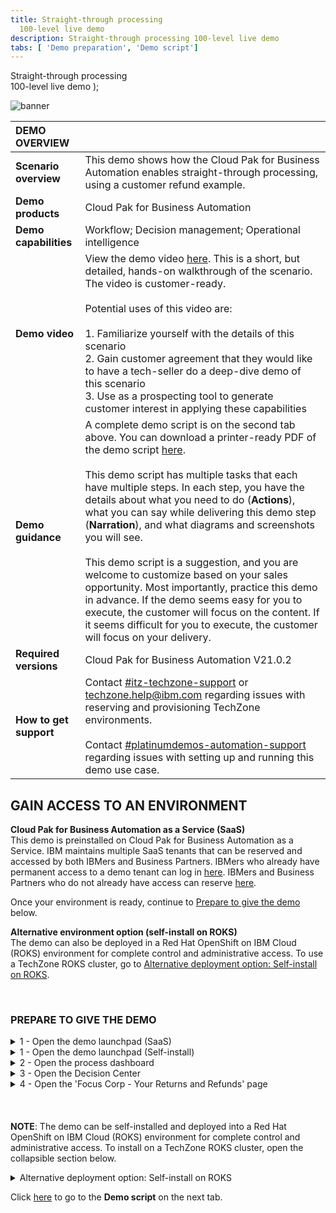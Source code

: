 ```yaml
---
title: Straight-through processing
  100-level live demo
description: Straight-through processing 100-level live demo
tabs: [ 'Demo preparation', 'Demo script']
---
```


  <span>
    Straight-through processing <br/> 100-level live demo
  </span> );

![banner](./images/BA_STP_100_Prep_GitHub_banner_8-3-21_short.jpg)
<span id="top"></span>

| DEMO OVERVIEW | |
| :--- | :--- |
| **Scenario overview** | This demo shows how the Cloud Pak for Business Automation enables straight-through processing, using a customer refund example. |
| **Demo products** | Cloud Pak for Business Automation |
| **Demo capabilities** | Workflow; Decision management; Operational intelligence |
| **Demo video** | View the demo video <a href="https://ibm.ent.box.com/s/4yskrkefl1ssjxjmxx3kln87z5on4thx" target="_blank" rel="noreferrer">here</a>. This is a short, but detailed, hands-on walkthrough of the scenario. The video is customer-ready.<br/><br/>Potential uses of this video are:<br/><br/>1. Familiarize yourself with the details of this scenario <br/>2. Gain customer agreement that they would like to have a tech-seller do a deep-dive demo of this scenario <br/>3. Use as a prospecting tool to generate customer interest in applying these capabilities |
| **Demo guidance** | A complete demo script is on the second tab above. You can download a printer-ready PDF of the demo script <a href="./100-BA-STP-Demo-Script.pdf" target="_blank" rel="noreferrer">here</a>. <br/><br/> This demo script has multiple tasks that each have multiple steps. In each step, you have the details about what you need to do (**Actions**), what you can say while delivering this demo step (**Narration**), and what diagrams and screenshots you will see. <br/><br/> This demo script is a suggestion, and you are welcome to customize based on your sales opportunity. Most importantly, practice this demo in advance. If the demo seems easy for you to execute, the customer will focus on the content. If it seems difficult for you to execute, the customer will focus on your delivery. |
| **Required versions** | Cloud Pak for Business Automation V21.0.2 |
| **How to get support** | Contact <a href="https://ibm-cloud.slack.com/archives/C0124J683GW" target="_blank" rel="noreferrer">#itz-techzone-support</a> or <a href="mailto:techzone.help@ibm.com">techzone.help@ibm.com</a> regarding issues with reserving and provisioning TechZone environments. <br/><br/> Contact <a href="https://ibm-cloud.slack.com/archives/C0216F39ACU" target="_blank" rel="noreferrer">#platinumdemos-automation-support</a> regarding issues with setting up and running this demo use case. |

## **GAIN ACCESS TO AN ENVIRONMENT**

**Cloud Pak for Business Automation as a Service (SaaS)**<br/>
This demo is preinstalled on Cloud Pak for Business Automation as a Service. IBM maintains multiple SaaS tenants that can be reserved and accessed by both IBMers and Business Partners. IBMers who already have permanent access to a demo tenant can log in <a href="https://www.automationcloud.ibm.com/" target="_blank" rel="noreferrer">here</a>. IBMers and Business Partners who do not already have access can reserve <a href="https://techzone.ibm.com/collection/5fdfcf8b99cf35001ee4954d" target="_blank" rel="noreferrer">here</a>.

Once your environment is ready, continue to [Prepare to give the demo](#prepare-to-give-the-demo) below.

**Alternative environment option (self-install on ROKS)**<br/>
The demo can also be deployed in a Red Hat OpenShift on IBM Cloud (ROKS) environment for complete control and administrative access. To use a TechZone ROKS cluster, go to [Alternative deployment option: Self-install on ROKS](#selfinstall).

<br/>

### **PREPARE TO GIVE THE DEMO**

<span id="prepare-to-give-the-demo"></span>

<details>

<summary>1 - Open the demo launchpad (SaaS)</summary>
<br/>

Follow these steps for the **SaaS** environment. The Refund Request Demo Launchpad is used to open all the user interfaces used in the demo.

Access your IBM Cloud Pak for Business Automation as a Service tenant <a href="https://www.automationcloud.ibm.com/" target="_blank" rel="noreferrer">here</a>.<br/><br/>

a. Enter your email address and log in to IBM Cloud Pak for Business Automation as a Service. <br/><br/><img src="https://raw.githubusercontent.com/ibm-garage-tsa/platinum-demos/master/src/pages/300-business-automation/images/Stu_1.1.png" width="800" /><br/>

b. Click the dropdown menu in the top left corner of the screen. <br/><br/><img src="https://raw.githubusercontent.com/ibm-garage-tsa/platinum-demos/master/src/pages/300-business-automation/images/Stu_1.1.1_tech_seller.png" width="800" /><br/>

c. Click **Development** on the left-hand side, and click **Production** to switch to that environment. <br/><br/><img src="https://raw.githubusercontent.com/ibm-garage-tsa/platinum-demos/master/src/pages/300-business-automation/images/Stu_1.1.2_tech_seller.png" width="800" /><br/>

d. On the left-hand side, click **Run**.<br/><br/><img src="https://raw.githubusercontent.com/ibm-garage-tsa/platinum-demos/master/src/pages/300-business-automation/images/Stu_1.1.3_tech_seller.png" width="800" /><br/>

e. Click **Business Automation Apps**.

<br/>

<img src="https://raw.githubusercontent.com/ibm-garage-tsa/platinum-demos/master/src/pages/300-business-automation/images/Stu_1.2.png" width="800" />

<br/>

f. Click the **Refund Request** tile.

<br/>

<img src="https://raw.githubusercontent.com/ibm-garage-tsa/platinum-demos/master/src/pages/300-business-automation/images/Stu_1.3.png" width="800" />

<br/>

The demo launchpad should now appear.

<br/>

<img src="https://raw.githubusercontent.com/ibm-garage-tsa/platinum-demos/master/src/pages/300-business-automation/images/Stu_1.4.png" width="800" />

<br/>

**[Go to top](#top)**

</details>

<details>

<summary>1 - Open the demo launchpad (Self-install)</summary>
<br/>

Open **Navigator** and click the **Refund Request** tile.<br/><br/> **Note:** If you need the URL, open the OCP web console under **Workloads** -> **Config Maps**. Locate the `icp4adeploy-cp4ba-access-info` config map. Then, go to the **Navigator** section of the config map to find the URL and add `?desktop=appDesktop1` at the end for the correct desktop.<br/><br/>

<img src="https://raw.githubusercontent.com/ibm-garage-tsa/platinum-demos/master/src/pages/300-business-automation/images/Stu_2.1.png" width="800" /><br/>

<br/>
The demo launchpad should now appear.<br/><br/>

<img src="https://raw.githubusercontent.com/ibm-garage-tsa/platinum-demos/master/src/pages/300-business-automation/images/Stu_2.2.png" width="800" /><br/>

**[Go to top](#top)**

</details>

<details>

<summary>2 - Open the process dashboard</summary>
<br/>

You will open the **Refund Request dashboard** in a new tab.<br/><br/>

a. Go to the Refund Request Demo Launcher, and click **Tom, the Business Analyst**.
<br/>

<img src="https://raw.githubusercontent.com/ibm-garage-tsa/platinum-demos/master/src/pages/300-business-automation/images/Stu_5.1.png" width="800" /><br/>

b. From the **BAI Dashboards** page, click the **Refund Request (RR) - Week 1** dashboard.<br/><br/>

<img src="https://raw.githubusercontent.com/ibm-garage-tsa/platinum-demos/master/src/pages/300-business-automation/images/Stu_5.2.png" width="800" /><br/>

The **Refund Request (RR) - Week 1** dashboard will open.<br/><br/>

<img src="https://raw.githubusercontent.com/ibm-garage-tsa/platinum-demos/master/src/pages/300-business-automation/images/Stu_5.3.png" width="800" /><br/>

**[Go to top](#top)**

</details>

<details>

<summary>3 - Open the Decision Center</summary>

<br/>

You will open **Decision Center** in a new tab.<br/><br/>

Go to the Refund Request Demo Launcher, and click **Emma, the Rules Manager**.

<br/>

<img src="https://raw.githubusercontent.com/ibm-garage-tsa/platinum-demos/master/src/pages/300-business-automation/images/Stu_6.1.png" width="800" /><br/>

**Decision Center** will open in a new tab. <br/><br/>

<img src="https://raw.githubusercontent.com/ibm-garage-tsa/platinum-demos/master/src/pages/300-business-automation/images/DecisionCenter.png" width="800" /><br/>

**[Go to top](#top)**

</details>

<details>

<summary>4 - Open the 'Focus Corp - Your Returns and Refunds' page</summary>
<br/>

You will open the **Focus Corp - Your Returns and Refunds** page in a new tab. This is where you will demonstrate how to submit the refund requests.<br/><br/>

Go to the Refund Request Demo Launcher, and click **Anna, the Customer**.

<br/>

<img src="https://raw.githubusercontent.com/ibm-garage-tsa/platinum-demos/master/src/pages/300-business-automation/images/Stu_7.1.png" width="800" /><br/>

The **Focus Corp - Your Returns and Refunds** page will open. <br/><br/>

<img src="https://raw.githubusercontent.com/ibm-garage-tsa/platinum-demos/master/src/pages/300-business-automation/images/Stu_7.2.png" width="800" /><br/>

**[Go to top](#top)**

</details>

<br/>
<br/>
<br/>

<InlineNotification>
<strong>NOTE</strong>: The demo can be self-installed and deployed into a Red Hat OpenShift on IBM Cloud (ROKS) environment for complete control and administrative access. To install on a TechZone ROKS cluster, open the collapsible section below.</InlineNotification>


<span id="selfinstall"></span>

<details>

<summary>Alternative deployment option: Self-install on ROKS</summary>

<br/>

**1 - Reserve an environment on TechZone**

<br/>

| **1.1** | **Reserve your OpenShift cluster** |
| :--- | :--- |
| **Actions** | a. To reserve a preinstalled Cloud Pak for Business Automation V21.0.2 on Red Hat OpenShift, go <a href="https://techzone.ibm.com/my/reservations/create/615dcbbc7ed3c6001edaa865" target="_blank" rel="noreferrer">here</a> and complete the form.<br/><br/>Alternatively, you can install the demo into your own cluster. You will need your own OpenShift-based cluster with the Cloud Pak for Business Automation V21.0.2 installed and configured with access to all the required user interfaces. <br/><br/>**Suggestion**: When selecting your data center location, use one with the lowest storage % available, even if this is further from your location.<br/><br/>b. Submit and wait for your cluster to be ready.<br/><br/> **Note**: If your reservation submission fails with an error, try a second time. If it fails again, wait 30 minutes and check the <a href="https://techzone.ibm.com/my/reservations" target="_blank" rel="noreferrer">my reservations page</a> to see if the reservation was successful before you try again. For support and errors in Technology Zone, contact <a href="https://ibm-cloud.slack.com/archives/C0124J683GW" target="_blank" rel="noreferrer">#itz-techzone-support</a> or <a href="mailto:techzone.help@ibm.com">techzone.help@ibm.com</a>.<br/><br/>Once your environment is ready, continue to the next steps below. |

| **1.2** | **Validate your cluster** |
| :--- | :--- |
| **Actions** | While you may see your environment through the IBM Cloud web console within a few minutes, the operator will typically take 4 to 8 hours to complete the installation of Cloud Pak for Business Automation (CP4BA).<br/><br/>**Cluster readiness expectations**: Demo Pattern Preinstalled Clusters may be accessible via the IBM Cloud web console and OpenShift web console in 20-60 minutes but the operator will still be deploying your CP4BA installation for at least 4 hours and generally not more than 8 hours.<br/><br/>**Note**: For issues with any of the steps below, go to the <a href="https://github.ibm.com/jgoodhue/cp4ba-roks-install/blob/master/Additional-files/troubleshooting-cluster.md" target="_blank" rel="noreferrer">Troubleshooting page</a><br/><br/>To know when your cluster is ready: <br/><br/>a. First, wait for an email with the subject Your OpenShift Cluster is ready on IBM Cloud in 20-60 minutes. If you do not receive an email or to check on status, go to IBM Technology Zone's <a href="https://techzone.ibm.com/my/reservations" target="_blank" rel="noreferrer">my reservations page</a>.<br/><br/>b. Next, use the email with the subject Your OpenShift Cluster is ready on IBM Cloud and click to open the console. You may also use the IBM Technology Zone's <a href="https://techzone.ibm.com/my/reservations" target="_blank" rel="noreferrer">my reservations page</a>.<br/><br/>c. On the IBM Cloud web console cluster page, check to be sure the status shows Normal with a green check and an Ingress subdomain exists.<br/><br/>d. Click the OpenShift web console button in the upper right.<br/><br/>e. The last task within the operator is to generate a config map named `icp4adeploy-cp4ba-access-info`, which you can access in the OpenShift web console under Workloads -> Config Maps or via the CLI. If this config map exists, then CP4BA should be ready. The `icp4adeploy-cp4ba-access-info` config map provides all the required urls and login information needed to install and run the demonstration. <br/><br/>**Note**: It is not recommended to change the password of cp4admin. Instead, create a new admin user if this is required. |

| **1.3** | **Set up ROKS ingress** |
| :--- | :--- |
| **Actions** | OpenShift environments based on the demo pattern and running on IBM Red Hat OpenShift on IBM Cloud (ROKS) will not have any trusted ingress or certificates for Cloud Pak for Business Automation routes and services. This means that workflows (such as those running in Workflow Authoring in Business Automation Studio) will not be able to successfully connect to Operational Decision Manager (ODM) services. <br/><br/> The following is needed to ensure ODM is trusted by browsers and by Workflow Authoring (additional networking configurations may also be supported but have not been tested). Some of the following steps require the OpenShift command-line interface (the `oc` command) and cannot be done in the web console. <br/><br/> Go <a href="https://docs.openshift.com/container-platform/4.7/cli_reference/openshift_cli/getting-started-cli.html" target="_blank" rel="noreferrer">here</a> to install the OpenShift command-line interface before continuing.<br/><br/>a. If not still open, click the OpenShift web console using the button in the upper right of your ROKS cluster page in IBM Cloud web console.<br/><br/>b. Navigate to Home -> Projects -> `openshift-ingress`.<br/><br/>c. Navigate to Workloads -> Secrets and locate the secret with the name equal to your cluster hostname (such as `itzroks-0600004t7y-ycnqs-4b4a324f027aea19c5cbc0c3275c4656-0000.us-south.containers.appdomain.cloud` or `ibmcloud-roks-83eow-4b4a324f027aea19c5cbc0c3275c4656-0000`).<br/><br/>d. Extract/copy `tls.key` and save to a new file using a text editor without any special formatting (be careful not to type any other character in the file).<br/><br/>e. Repeat for `tls.crt` in a second new file.<br/><br/>f. Access the CLI at the upper right of the web console by clicking **IBM# -> Copy Login Command**.<br/><br/>g. Click **Display token** and copy the line under **Log in with this token**.<br/><br/>h. Paste it into a terminal where the `oc` CLI is installed and execute.<br/><br/>i. Run the following command: `oc project dtecp4ba` (or the name of your own project/namespace).<br/><br/>j. Run the following command where `tls.crt` and `tls.key` are the names of the files you created above: `oc create secret tls cp4a-wildcard --cert tls.crt --key tls.key`.<br/><br/>k. Back in the OpenShift web console, navigate to Operators -> Installed Operators -> IBM Cloud Pak for Business Automation -> CP4BA Deployment tab -> `icp4adeploy` -> YAML tab (or if not using OLM, Administration -> Custom Resource Definitions -> ICP4ACluster -> Instances tab -> icp4adeploy -> YAML tab).<br/><br/>l. Carefully search for the `shared_configuration` section.<br/><br/>m. Carefully add a new line below `shared_configuration` and indent two spaces.<br/><br/>n. Carefully enter the following: `external_tls_certificate_secret: cp4a-wildcard`.<br/><br/>o. Click **Save**.<br/><br/>p. Wait for the operator to reconcile the CR which normally requires 30-120 minutes.<br/><br/>q. Verify the configuration is effective by navigating to an ODM route in a new browser tab (such as `https://odm-decisionserverconsole-<namespace>.<cluster>.<region>.containers.appdomain.cloud`) and ensure it shows as secure with a trusted certificate (most browsers show a lock icon to the left of the URL). |

| **1.4** | **Log in to Cloud Pak for Business Automation** |
| :--- | :--- |
| **Actions** | All the URL and user and password information you need will be present in the `icp4adeploy-cp4ba-access-info` config map which you can access in the OCP web console under Workloads -> Config Maps or via the CLI. When you navigate to an interface and need to login, use Enterprise LDAP and cp4admin.<br/><br/>**Note**: Be sure to carefully follow the instructions in each section of the config map and open each of the mentioned URLs in your browser to accept the self-signed certificates or you will receive errors. |

<br/>

**2 - Install the Straight-through Processing demo**

<br/>

| **2.1** | **Deploy Operational Decision Manager artifacts** |
| :--- | :--- |
| **Actions** | a. Download these two files:<br/><br/><a href="https://github.com/ibm-cloud-architecture/dba-refund-request/raw/master/decision/Refund%20Processing%20%5Bmain%5D%202021.08.20_01_ocp-demo-2102.zip" target="_blank" rel="noreferrer">Refund processing - main branch</a><br/><a href="https://github.com/ibm-cloud-architecture/dba-refund-request/raw/master/decision/Refund%20Processing%20%5BReduce%20Manual%20Processing%5D%202021.08.20_01_ocp-demo-2102.zip" target="_blank" rel="noreferrer">Refund processing - reduce manual processing branch</a><br/><br/>b. Log in to the Decision Center Business console.<br/><br/>- On Library, click the import icon.<br/><br/>- Choose and upload `Refund Processing [main] YYYY.MM.DD_XX.zip`.<br/><br/>- Open the main branch, click Deployments and deploy to your Rule Execution Server as V1.0 (adjust the server within the deployment configuration as required).<br/><br/>- Return to the branch list and click the plus sign to create a new branch based on `main` named `Reduce Manual Processing`.<br/><br/>- Import `Refund Processing [Reduce Manual Processing] YYYY.MM.DD_XX.zip` to the new branch and choose to replace the existing elements.<br/><br/>- Deploy the new branch to Rule Execution Server as V1.1. &nbsp; &nbsp; &nbsp; &nbsp; &nbsp; &nbsp; &nbsp; &nbsp; &nbsp; &nbsp; &nbsp; &nbsp; &nbsp; &nbsp; &nbsp; &nbsp; &nbsp; &nbsp; &nbsp; &nbsp; &nbsp; &nbsp; &nbsp; &nbsp; &nbsp; &nbsp; &nbsp; &nbsp; &nbsp; &nbsp; &nbsp; &nbsp; &nbsp; &nbsp; &nbsp; &nbsp; &nbsp; &nbsp; &nbsp; &nbsp; &nbsp; &nbsp; &nbsp; &nbsp; &nbsp; &nbsp; &nbsp; &nbsp; &nbsp; &nbsp; &nbsp; &nbsp; &nbsp; &nbsp; &nbsp; &nbsp; &nbsp; &nbsp; &nbsp; &nbsp; &nbsp; &nbsp; &nbsp; &nbsp; &nbsp; &nbsp; &nbsp; &nbsp; &nbsp; &nbsp; &nbsp; &nbsp; &nbsp; &nbsp; &nbsp; &nbsp; &nbsp; &nbsp; &nbsp; &nbsp; &nbsp; &nbsp; &nbsp; &nbsp; &nbsp; &nbsp; &nbsp; &nbsp; &nbsp; &nbsp; &nbsp; &nbsp; &nbsp; &nbsp; &nbsp; &nbsp; &nbsp; &nbsp; &nbsp; &nbsp; &nbsp; &nbsp; &nbsp; &nbsp; &nbsp; &nbsp; &nbsp; &nbsp; &nbsp; &nbsp; &nbsp; &nbsp; &nbsp; &nbsp; &nbsp; &nbsp; &nbsp; &nbsp; &nbsp; &nbsp;|

| **2.2** | ** Deploy Business Automation Workflow artifacts** |
| :--- | :--- |
| **Actions** | a. Download this file: <a href="https://github.com/ibm-cloud-architecture/dba-refund-request/raw/master/workflow/Refund_Request%20-%202021.07.24_04.twx" target="_blank" rel="noreferrer">Refund Request process app</a><br/><br/>b. Log in to Workflow Authoring in Business Automation Studio and navigate to Business automations -> Workflows.<br/><br/>c. Import `Refund_Request - YYYY.MM.DD_XX.twx`.<br/><br/>d. Open the Refund Request process app / project and navigate to Process App Settings -> Servers.<br/><br/>e. Edit the settings for hostname and authentication. The hostname will be the ODM Decision Server Console URL (from the `odm-access-info` section of the `icp4adeploy-cp4ba-access-info` config map) with no https:// at the beginning. The port is left blank. Set the user name and password to the default administrator credentials specified in the config map (`odmAdmin`/`odmAdmin`). <br/><br/>f. Open the BAI Generators team, and add an appropriate user to the team (for example, `cp4admin`). <br/><br/>g. Create a new snapshot of the process application / project.<br/><br/>h. No installation of the snapshot is needed unless you setup multiple runtime environments for workflow. (The default setup for the Tech Zone environment has only one workflow environment, so there is no need to deploy.) &nbsp; &nbsp; &nbsp; &nbsp; &nbsp; &nbsp; &nbsp; &nbsp; &nbsp; &nbsp; &nbsp; &nbsp; &nbsp; &nbsp; &nbsp; &nbsp; &nbsp; &nbsp; &nbsp; &nbsp; &nbsp; &nbsp; &nbsp; &nbsp; &nbsp; &nbsp; &nbsp; &nbsp; &nbsp; &nbsp; &nbsp; &nbsp; &nbsp; &nbsp; &nbsp; &nbsp; &nbsp; &nbsp; &nbsp; &nbsp; &nbsp; &nbsp; &nbsp; &nbsp; &nbsp; &nbsp; &nbsp; &nbsp; &nbsp; &nbsp; &nbsp; &nbsp; &nbsp; &nbsp; &nbsp; &nbsp; &nbsp; &nbsp; &nbsp; &nbsp; &nbsp; &nbsp; &nbsp; &nbsp; &nbsp; &nbsp; &nbsp; &nbsp; &nbsp; &nbsp; &nbsp; &nbsp; &nbsp; &nbsp; &nbsp; &nbsp; &nbsp; |

| **2.3** | **Set up Business Automation Insights (BAI) data** |
| :--- | :--- |
| **Actions** | a. Log in to Workplace with the user specified in the above BAI Generators team.<br/><br/>b. Click to start Generate Week 1 BAI Data RR v2, and wait for the feedback that the process has started.<br/><br/>c. Do the same for Generate Week 2 BAI Data RR v2. &nbsp; &nbsp; &nbsp; &nbsp; &nbsp; &nbsp; &nbsp; &nbsp; &nbsp; &nbsp; &nbsp; &nbsp; &nbsp; &nbsp; &nbsp; &nbsp; &nbsp; &nbsp; &nbsp; &nbsp; &nbsp; &nbsp; &nbsp; &nbsp; &nbsp; &nbsp; &nbsp; &nbsp; &nbsp; &nbsp; &nbsp; &nbsp; &nbsp; &nbsp; &nbsp; &nbsp; &nbsp; &nbsp; &nbsp; &nbsp; &nbsp; &nbsp; &nbsp; &nbsp; &nbsp; &nbsp; &nbsp; &nbsp; &nbsp; &nbsp; &nbsp; &nbsp; &nbsp; &nbsp; &nbsp; &nbsp; &nbsp; &nbsp; &nbsp; &nbsp; &nbsp; &nbsp; &nbsp; &nbsp; &nbsp; &nbsp; &nbsp; &nbsp; &nbsp; &nbsp; &nbsp; &nbsp; &nbsp; &nbsp; &nbsp; &nbsp; &nbsp; &nbsp; &nbsp; &nbsp; &nbsp; &nbsp; &nbsp; &nbsp; &nbsp; &nbsp; &nbsp; &nbsp; &nbsp; &nbsp; &nbsp; &nbsp; &nbsp; &nbsp; &nbsp; &nbsp; &nbsp; &nbsp; &nbsp; &nbsp; &nbsp; &nbsp; &nbsp; &nbsp; &nbsp; &nbsp; &nbsp; &nbsp; &nbsp; &nbsp; &nbsp; &nbsp; &nbsp; &nbsp; &nbsp; &nbsp; &nbsp; &nbsp; &nbsp; &nbsp; &nbsp; &nbsp; &nbsp; &nbsp; &nbsp; &nbsp; &nbsp; &nbsp; &nbsp; &nbsp; &nbsp; &nbsp; &nbsp; &nbsp; &nbsp; &nbsp; &nbsp; &nbsp; |

| **2.4** | **Deploy Business Performance Center artifacts** |
| :--- | :--- |
| **Actions** | a. Download <a href="https://github.com/ibm-cloud-architecture/dba-refund-request/blob/master/insights/Refund%20Request%20(RR)%20-%20Week%201%20-%202021.05.10_01.json" target="_blank" rel="noreferrer">Refund Request Week 1</a> and <a href="https://github.com/ibm-cloud-architecture/dba-refund-request/blob/master/insights/Refund%20Request%20(RR)%20-%20Week%202%20-%202021.05.10_01.json" target="_blank" rel="noreferrer">Refund Request Week 2</a><br/><br/>b. Log in to Business Performance Center. <br/><br/>c. Import two dashboards using `RefundRequest (RR) – Week 1 - YYYY.MM.DD_XX.json` and `RefundRequest (RR) – Week 2 - YYYY.MM.DD_XX.json`.<br/><br/>d. Adjust the monitoring sources to the deployed workflow snapshot for the dashboard and any charts that require it. <br/><br/>e. Fix any charts that do not have data with the most likely error requiring a selection of `decimal (data > TG2 > pTime) – (float)` in the Data item field which must sometimes be selected after the monitoring source is changed.<br/> |

| **2.5** | **Deploy Business Automation Studio artifacts** |
| :--- | :--- |
| **Actions**| a. Download the <a href="https://github.com/ibm-cloud-architecture/dba-refund-request/blob/master/app/Refund_Request%20-%20App%20-%202021.08.08_06_ocp-demo-2102.twx" target="_blank" rel="noreferrer">Refund Request App</a><br/><br/>b. Publish the workflow project's snapshot in Business Automation Studio to make the automation services available to applications. <br/><br/>c. Import the Refund Request application in Business applications using `RefundRequest (RR) – App - YYYY.MM.DD_XX.twx`.<br/><br/>d. Create a new snapshot if needed and export the application as a ZIP. &nbsp; &nbsp; &nbsp; &nbsp; &nbsp; &nbsp; &nbsp; &nbsp; &nbsp; &nbsp; &nbsp; &nbsp; &nbsp; &nbsp; &nbsp; &nbsp; &nbsp; &nbsp; &nbsp; &nbsp; &nbsp; &nbsp; &nbsp; &nbsp; &nbsp; &nbsp; &nbsp; &nbsp; &nbsp; &nbsp; &nbsp; &nbsp; &nbsp; &nbsp; &nbsp; &nbsp; &nbsp; &nbsp; &nbsp; &nbsp; &nbsp; &nbsp; &nbsp; &nbsp; &nbsp; &nbsp; &nbsp; &nbsp; &nbsp; &nbsp; &nbsp; &nbsp; &nbsp; &nbsp; &nbsp; &nbsp; &nbsp; &nbsp; &nbsp; &nbsp; &nbsp; &nbsp; &nbsp; &nbsp; &nbsp; &nbsp; &nbsp; &nbsp; &nbsp; &nbsp; &nbsp; &nbsp; &nbsp; &nbsp; &nbsp; &nbsp; &nbsp; &nbsp; &nbsp; &nbsp; &nbsp; &nbsp; &nbsp; &nbsp; &nbsp; &nbsp; &nbsp; &nbsp; &nbsp; &nbsp; &nbsp; &nbsp; &nbsp; &nbsp; &nbsp; &nbsp; &nbsp; &nbsp; &nbsp; &nbsp; &nbsp; &nbsp; &nbsp; &nbsp; &nbsp; &nbsp; |

| **2.6** | **Deploy Business Automation Navigator artifacts** |
| :--- | :--- |
| **Actions** | a. Log in to Business Automation Navigator’s admin desktop. You will need to add `?desktop=appDesktop1` to the end of the Navigator url in the config map. <br/><br/>b. Click Connections on the left, edit the Application Engine Connection (generally called APPENGO) and connect. <br/><br/>c. Import the application ZIP file exported earlier. <br/><br/>d. Edit the details of the application and add `#AUTHENTICATED-USERS` to make the app available to everyone. <br/><br/>e. Edit the desktop of your choice (generally `appDesktop1`) and on the Layout tab, select the application. &nbsp; &nbsp; &nbsp; &nbsp; &nbsp; &nbsp; &nbsp; &nbsp; &nbsp; &nbsp; &nbsp; &nbsp; &nbsp; &nbsp; &nbsp; &nbsp; &nbsp; &nbsp; &nbsp; &nbsp; &nbsp; &nbsp; &nbsp; &nbsp; &nbsp; &nbsp; &nbsp; &nbsp; &nbsp; &nbsp; &nbsp; &nbsp; &nbsp; &nbsp; &nbsp; &nbsp; &nbsp; &nbsp; &nbsp; &nbsp; &nbsp; &nbsp; &nbsp; &nbsp; &nbsp; &nbsp; &nbsp; &nbsp; &nbsp; &nbsp; &nbsp; &nbsp; &nbsp; &nbsp; &nbsp; &nbsp; &nbsp; &nbsp; &nbsp; &nbsp; &nbsp; &nbsp; &nbsp; &nbsp; &nbsp; &nbsp; &nbsp; &nbsp; &nbsp; &nbsp; &nbsp; &nbsp; &nbsp; &nbsp; &nbsp; &nbsp; &nbsp; &nbsp; &nbsp; &nbsp; &nbsp; &nbsp; &nbsp; &nbsp; &nbsp; &nbsp; &nbsp; &nbsp; &nbsp; &nbsp; &nbsp; &nbsp; &nbsp; &nbsp; &nbsp; &nbsp; &nbsp; &nbsp; &nbsp; &nbsp; &nbsp; &nbsp; &nbsp; &nbsp; &nbsp; &nbsp; |

<br/>

</details>


Click [here](/100-business-automation/demo-script) to go to the **Demo script** on the next tab.
